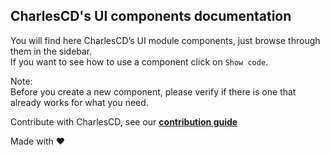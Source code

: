 
<Meta title="Introduction" />

## CharlesCD's UI components documentation

You will find here CharlesCD’s UI module components, just browse through them in the sidebar.<br/>
If you want to see how to use a component click on `Show code`.

Note:<br/>
Before you create a new component, please verify if there is one that already works for what you need.

Contribute with CharlesCD, see our [**contribution guide**](https://github.com/ZupIT/charlescd/blob/main/CONTRIBUTING.md)

Made with ♥️
